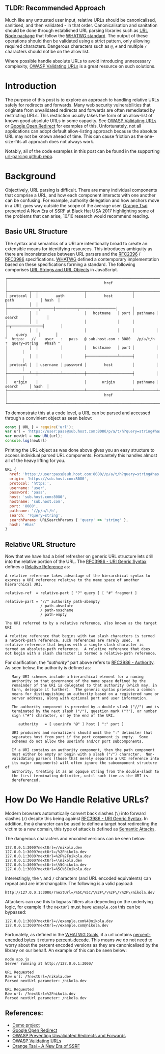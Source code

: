 

<div className={styles["blogBody"]}>

## TLDR: Recommended Approach
Much like any untrusted user input, relative URLs should be canonicalised, sanitised, and then validated - in that order. Canonicalisation and sanitation should be done through established URL parsing libraries such as [URL Node package](https://nodejs.org/dist/latest-v8.x/docs/api/url.html#url_the_whatwg_url_api) that follow the [WHATWG standard](https://url.spec.whatwg.org/). The output of these operations should then be validated using a strict pattern, only allowing required characters. Dangerous characters such as `@`, `#` and multiple `/` characters should not be on the allow list.

Where possible handle absolute URLs to avoid introducing unnecessary complexity, [OWASP Validating URLs](https://cheatsheetseries.owasp.org/cheatsheets/Unvalidated_Redirects_and_Forwards_Cheat_Sheet.html#validating-urls) is a great resource on such solutions. 


# Introduction
The purpose of this post is to explore an approach to handling relative URLs safely for redirects and forwards. Many web security vulnerabilities that originate from unvalidated redirects and forwards are often remediated by restricting URLs. This restriction usually takes the form of an allow-list of known good absolute URLs in some capacity. See [OWASP Validating URLs](https://cheatsheetseries.owasp.org/cheatsheets/Unvalidated_Redirects_and_Forwards_Cheat_Sheet.html#validating-urls) or [Google Open Redirect](https://cheatsheetseries.owasp.org/cheatsheets/Unvalidated_Redirects_and_Forwards_Cheat_Sheet.html#preventing-unvalidated-redirects-and-forwards)
 for examples of this. Unfortunately, not all applications can adopt default allow-listing approach because the absolute URL may not be known ahead of time. This can cause friction as the one-size-fits all approach does not always work.

Notably,  all of the code examples in this post can be found in the supporting [url-parsing github repo](https://github.com/arbitraryrw/url-parsing).

# Background 
Objectively, URL parsing is difficult. There are many individual components that comprise a URL, and how each component interacts with one another can be confusing. For example, authority delegation and how anchors move in a URL goes way outside the scope of the average user. [Orange Tsai](https://twitter.com/orange_8361) presented [A New Era of SSRF](https://paper.seebug.org/papers/Security%20Conf/Blackhat/2017_us/us-17-Tsai-A-New-Era-Of-SSRF-Exploiting-URL-Parser-In-Trending-Programming-Languages.pdf) at Black Hat USA 2017 highlighting some of the problems that can arise, 10/10 research would recommend reading.

## Basic URL Structure
The syntax and semantics of a URI are intentionally broad to create an extensible means for identifying resources. This introduces ambiguity as there are inconsistencies between URL parsers and the [RFC2396](https://tools.ietf.org/html/rfc2396) / [RFC3986](https://tools.ietf.org/html/rfc3986) specifications. [WHATWG](https://nodejs.org/dist/latest-v8.x/docs/api/url.html#url_the_whatwg_url_api) defined a contemporary implementation based on these specifications forming a standard. The following comporises [URL Strings and URL Objects](https://nodejs.org/dist/latest-v8.x/docs/api/url.html#url_url_strings_and_url_objects) in JavaScript.

```
┌─────────────────────────────────────────────────────────────────────────────────────────────┐
│                                            href                                             │
├──────────┬──┬─────────────────────┬─────────────────────┬───────────────────────────┬───────┤
│ protocol │  │        auth         │        host         │           path            │ hash  │
│          │  │                     ├──────────────┬──────┼──────────┬────────────────┤       │
│          │  │                     │   hostname   │ port │ pathname │     search     │       │
│          │  │                     │              │      │          ├─┬──────────────┤       │
│          │  │                     │              │      │          │ │    query     │       │
"  https:   //    user   :   pass   @ sub.host.com : 8080   /p/a/t/h  ?  query=string   #hash "
│          │  │          │          │   hostname   │ port │          │                │       │
│          │  │          │          ├──────────────┴──────┤          │                │       │
│ protocol │  │ username │ password │        host         │          │                │       │
├──────────┴──┼──────────┴──────────┼─────────────────────┤          │                │       │
│   origin    │                     │       origin        │ pathname │     search     │ hash  │
├─────────────┴─────────────────────┴─────────────────────┴──────────┴────────────────┴───────┤
│                                            href                                             │
└─────────────────────────────────────────────────────────────────────────────────────────────┘
```

To demonstrate this at a code level, a URL can be parsed and accessed through a convinient object as seen below: 

```js
const { URL } = require('url');
var url = 'https://user:pass@sub.host.com:8080/p/a/t/h?query=string#has'
var newUrl = new URL(url);
console.log(newUrl)
```

Printing the URL object as was done above gives you an easy structure to access individual parsed URL components. Fortuantely this handles almost all of the heavy lifting for you.

```js
URL {
  href: 'https://user:pass@sub.host.com:8080//p/a/t/h?query=string#has',
  origin: 'https://sub.host.com:8080',
  protocol: 'https:',
  username: 'user',
  password: 'pass',
  host: 'sub.host.com:8080',
  hostname: 'sub.host.com',
  port: '8080',
  pathname: '//p/a/t/h',
  search: '?query=string',
  searchParams: URLSearchParams { 'query' => 'string' },
  hash: '#has'
}
```

## Relative URL Structure
Now that we have had a brief refresher on generic URL structure lets drill into the relative portion of the URL. The [RFC3986 - URI Genric Syntax](https://tools.ietf.org/html/rfc3986) defines a [Relative Reference](https://tools.ietf.org/html/rfc3986#section-4.2) as:

```
A relative reference takes advantage of the hierarchical syntax to 
express a URI reference relative to the name space of another 
hierarchical URI.

relative-ref  = relative-part [ "?" query ] [ "#" fragment ]

relative-part = "//" authority path-abempty
                / path-absolute
                / path-noscheme
                / path-empty

The URI referred to by a relative reference, also known as the target
URI

A relative reference that begins with two slash characters is termed
a network-path reference; such references are rarely used.  A
relative reference that begins with a single slash character is
termed an absolute-path reference.  A relative reference that does
not begin with a slash character is termed a relative-path reference.
```

For clarification, the *"authority"* part above refers to [RFC3986 - Authority](https://tools.ietf.org/html/rfc3986#page-17). As seen below, the authority is defined as:

```
   Many URI schemes include a hierarchical element for a naming
   authority so that governance of the name space defined by the
   remainder of the URI is delegated to that authority (which may, in
   turn, delegate it further).  The generic syntax provides a common
   means for distinguishing an authority based on a registered name or
   server address, along with optional port and user information.

   The authority component is preceded by a double slash ("//") and is
   terminated by the next slash ("/"), question mark ("?"), or number
   sign ("#") character, or by the end of the URI.

      authority   = [ userinfo "@" ] host [ ":" port ]

   URI producers and normalizers should omit the ":" delimiter that
   separates host from port if the port component is empty.  Some
   schemes do not allow the userinfo and/or port subcomponents.

   If a URI contains an authority component, then the path component
   must either be empty or begin with a slash ("/") character.  Non-
   validating parsers (those that merely separate a URI reference into
   its major components) will often ignore the subcomponent structure of
   authority, treating it as an opaque string from the double-slash to
   the first terminating delimiter, until such time as the URI is
   dereferenced.
```   

# How Do We Handle Relative URLs?

 Modern browsers automatically convert back slashes (`\`) into forward slashes (`/`) despite this being against [RFC3986 - URI Genric Syntax](https://tools.ietf.org/html/rfc3986). In addition, the `@` character can be used to define a target host redirecting the victim to a new domain, this type of attack is defined as [Semantic Attacks](https://tools.ietf.org/html/std66#section-7.6).

 The dangerous characters and encoded versions can be seen below:

```
127.0.0.1:3000?nextUrl=//nikola.dev
127.0.0.1:3000?nextUrl=/%2Fnikola.dev
127.0.0.1:3000?nextUrl=%2F%2Fnikola.dev
127.0.0.1:3000?nextUrl=\\nikola.dev
127.0.0.1:3000?nextUrl=\%5Cnikola.dev
127.0.0.1:3000?nextUrl=%5C%5Cnikola.dev
```

Interestingly, the `\` and `/` characters (and URL encoded equivalents) can repeat and are interchangable. The following is a valid payload:

```
http://127.0.0.1:3000/?nextUrl=/%5C/%5C/\%2F\/\%2F\/\%2F\/nikola.dev
```

Attackers can use this to bypass filters also depending on the underlying logic, for example if the `nextUrl` must have `example.com` this can be bypassed:

```
127.0.0.1:3000?nextUrl=//example.com%40nikola.dev
127.0.0.1:3000?nextUrl=//example.com@nikola.dev
```

Fortunately, as defined in the [WHATWG Goals](https://url.spec.whatwg.org/#goals), if a url contains [percent-encoded bytes](https://url.spec.whatwg.org/#percent-encoded-byte) it returns [percent-decode](https://url.spec.whatwg.org/#percent-decode). This means we do not need to worry about the percent encoded versions as they are canonicalised by the library on our behalf. An example of this can be seen below:

```
node app.js
Server running at http://127.0.0.1:3000/

URL Requested
Raw url: /?nextUrl=/nikola.dev
Parsed nextUrl parameter: /nikola.dev

URL Requested
Raw url: /?nextUrl=%2Fnikola.dev
Parsed nextUrl parameter: /nikola.dev
```



## References:
- [Demo project](https://github.com/arbitraryrw/url-parsing)
- [Google Open Redirect](https://cheatsheetseries.owasp.org/cheatsheets/Unvalidated_Redirects_and_Forwards_Cheat_Sheet.html#preventing-unvalidated-redirects-and-forwards)
- [OWASP Preventing Unvalidated Redirects and Forwards](https://cheatsheetseries.owasp.org/cheatsheets/Unvalidated_Redirects_and_Forwards_Cheat_Sheet.html#preventing-unvalidated-redirects-and-forwards)
- [OWASP Validating URLs](https://cheatsheetseries.owasp.org/cheatsheets/Unvalidated_Redirects_and_Forwards_Cheat_Sheet.html#validating-urls)
- [Orange Tsai - A New Era of SSRF](https://paper.seebug.org/papers/Security%20Conf/Blackhat/2017_us/us-17-Tsai-A-New-Era-Of-SSRF-Exploiting-URL-Parser-In-Trending-Programming-Languages.pdf)

</div>

